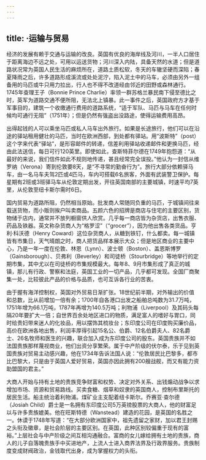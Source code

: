```yaml
---
---
---
```

title: ·运输与贸易
---




经济的发展有赖于交通与运输的改良。英国有优良的海岸线及河川，一半人口居住于距离海边不远之处，可用以运送货物；河川深入内陆，具备天然的水道；但是道路状况常为英国人民生活的麻烦所在，道路土质松软，冬天的车辙坚硬而深陷；春夏降雨之后，许多道路形成溪流或处处泥泞，陷入泥土中的马车，必须由另外一组备用的马匹或牛只用力拉出，行人也不得不改道经由邻近的田野或森林通行。1745年查理王子（Bonnie Prince Charlie）率领一群苏格兰暴民南下侵至德比之时，英军为道路交通不便所阻，无法北上镇暴。此一事件之后，英国政府方才基于军事目的，建筑一个收缴通行费用的道路系统，“适于军队、马匹与马车在任何时候均可通行无阻”（1751年）；但是仍然有强盗出没路途，使得运输费用高昂。

出得起钱的人可以乘坐马匹或私人马车出外旅行。如果是长途旅行，他们可以在沿途的驿站租用健壮的马匹，当时在欧洲西部，到处都有驿站。用“波斯特”（post）这个字来代表“驿站”，是形容邮件的转递，信差利用驿站收递邮件和更换马匹，经由此法送信，每日可行120英里。即使如此，查斯特菲尔德在1749年抱怨道：“从最好的来说，我们信件如此不规则地传递，甚且经常完全误投。”他认为一封信从维罗纳（Verona）寄到伦敦要8天，是“不寻常的勤奋行为”。旅行大部分依赖驿马车，由一名马车夫驾2匹或4匹马，车内可搭载6名旅客，外面有武装警卫保护。每星期有2班或3班驿马车从伦敦定期出发，开往英国南部的主要城镇，时速平均7英里，从伦敦至纽卡斯尔需时6日。

国内贸易为道路所阻，仍然相当原始。批发商人常随同负重的马匹，于城镇间往来载送货物，而小贩则挨户叫卖商品。五颜六色的招牌是商店与住宅的主要区别，货物储于店内，通常并不放列橱窗供人欣赏。几乎每一商店皆为杂货店，出售衣服、药品及铁器。英文称杂货商人为“格罗涩”（“grocer”），因为他出售各类货品。亨利·科沃德（Henry Coward）这位杂货商人，从糖到铁钉，什么都卖。每一城镇皆有市集日，天气晴朗之时，商人把货品样本展示大众；但是地区商业的主要中心，乃是一年一度在伦敦、林恩（Lynn）、波士顿（Boston）、盖恩斯博罗（Gainsborough）、贝弗利（Beverley）和司徒桥（Stourbridge）等地举行的定期市集，其中尤以在司徒桥的市集规模最大。每年8、9月市集形成了真正的城镇，那儿有行政、警察和法庭，英国工业的一切产品，几乎都可发现。全国厂商聚集一处，比较彼此产品的价格与品质，也可互诉各行业的苦衷。

由于握有海洋控制权，英国对外贸易日渐扩张。18世纪前半期，对外输出的价值和总数，比从前增加一倍有余；1700年自各港口出发之船舶总吨数为31.7万吨，1751年增为66.1万吨，1787年再增为140.5万吨；利物浦（Liverpool）及其码头每隔20年要扩大一倍；自世界百余处地区进口的物质，满足富人的嗜好与胃口，同时给贵妇带来迷人的化妆品，用以摆饰其梳妆台；东印度公司在印度购买廉价品，高价在欧洲各地出售，利润丰厚得引起15名公、伯爵、12名伯爵夫人、82名爵士、26名牧师和医生的兴趣，联合加入成为东印度公司的股东。英国贵族并不如法国贵族那样蔑视商业，他们出资分享繁荣。属于中产阶级的伏尔泰，乐于见到英国贵族对贸易主动感兴趣，他在1734年告诉法国人说：“伦敦居民比巴黎多，都市比巴黎大，只是由于英国人爱好贸易，英国亦因此拥有200艘战舰，而又有能力资助盟国的君主。”

大商人开始与持有土地的贵族竞争财富和权势、决定对外关系、出钱煽动战争以求增加市场、资源和贸易路线。买卖食糖、烟草和奴隶的英国商人，控制布里斯托的居民生活。船主统治着利物浦。煤矿业主支配着纽卡斯尔。乔赛亚·查尔德（Josiah Child）爵士是一名拥有东印度公司5万英镑股票的大商人，他的财富足以与许多贵族媲美。他在旺斯特德（Wanstead）建造的花园，是英国的名胜之一。休谟于1748年写道：“在大部分欧洲国家中，祖先遗留之家财，加以君王封赐之头衔及徽章，是社会阶层的主要区别。在英国，此种区别较偏重于现有的富裕。”上层社会与中产阶级之间互相沟通融合。富商的女儿嫁给拥有土地的贵族，商人的儿子自落魄贵族手中买进地产，上流人士进入商界法界及行政界服务。贵族制度变成财阀政治，金钱取代出身，成为掌握权力的头衔。